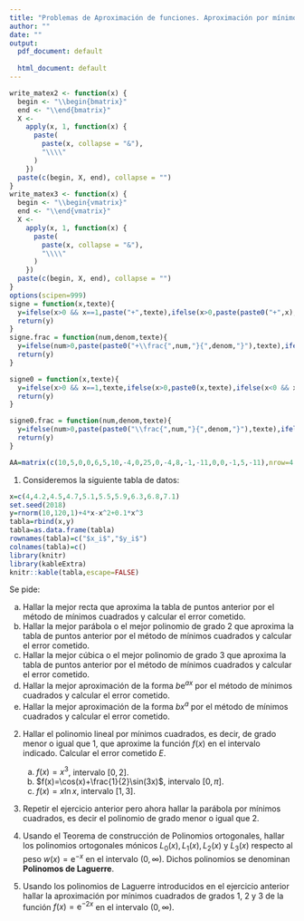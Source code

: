 ```yaml
---
title: "Problemas de Aproximación de funciones. Aproximación por mínimos cuadrados. Aproximación polinomial. Polinomios ortogonales."
author: ""
date: ""
output:
  pdf_document: default
              
  html_document: default
---
```


\newcommand{\m}[1]{\mathbf{#1}}
\newcommand{\s}[2]{\mathbf{#1}^{(#2)}}
\newcommand{\pe}[2]{#1^\top #2}
\newcommand{\w}{\hat{y}}

```r
write_matex2 <- function(x) {
  begin <- "\\begin{bmatrix}"
  end <- "\\end{bmatrix}"
  X <-
    apply(x, 1, function(x) {
      paste(
        paste(x, collapse = "&"),
        "\\\\"
      )
    })
  paste(c(begin, X, end), collapse = "")
}
write_matex3 <- function(x) {
  begin <- "\\begin{vmatrix}"
  end <- "\\end{vmatrix}"
  X <-
    apply(x, 1, function(x) {
      paste(
        paste(x, collapse = "&"),
        "\\\\"
      )
    })
  paste(c(begin, X, end), collapse = "")
}
options(scipen=999)
signe = function(x,texte){
  y=ifelse(x>0 && x==1,paste("+",texte),ifelse(x>0,paste(paste0("+",x),texte),ifelse(x<0 && x==-1,paste("-",texte),ifelse(x<0,paste(paste0("-",abs(x)),texte),""))))
  return(y)
}
signe.frac = function(num,denom,texte){
  y=ifelse(num>0,paste(paste0("+\\frac{",num,"}{",denom,"}"),texte),ifelse(num<0,paste(paste0("-\\frac{",abs(num),"}{",denom,"}"),texte),""))
  return(y)
}

signe0 = function(x,texte){
  y=ifelse(x>0 && x==1,texte,ifelse(x>0,paste0(x,texte),ifelse(x<0 && x==-1,paste("-",texte),ifelse(x<0,paste(paste0("-",abs(x)),texte),""))))
  return(y)
}

signe0.frac = function(num,denom,texte){
  y=ifelse(num>0,paste(paste0("\\frac{",num,"}{",denom,"}"),texte),ifelse(num<0,paste(paste0("-\\frac{",abs(num),"}{",denom,"}"),texte),""))
  return(y)
}
```

```r
AA=matrix(c(10,5,0,0,6,5,10,-4,0,25,0,-4,8,-1,-11,0,0,-1,5,-11),nrow=4,byrow=T)
```


(@) Consideremos la siguiente tabla de datos:
```r
x=c(4,4.2,4.5,4.7,5.1,5.5,5.9,6.3,6.8,7.1)
set.seed(2018)
y=rnorm(10,120,1)+4*x-x^2+0.1*x^3
tabla=rbind(x,y)
tabla=as.data.frame(tabla)
rownames(tabla)=c("$x_i$","$y_i$")
colnames(tabla)=c()
library(knitr)
library(kableExtra)
knitr::kable(tabla,escape=FALSE) 
```
Se pide: 
  
  a) Hallar la mejor recta que aproxima la tabla de puntos anterior por el método de mínimos cuadrados y calcular el error cometido.
  a) Hallar la mejor parábola o el mejor polinomio de grado 2 que aproxima la tabla de puntos anterior por el método de mínimos cuadrados y calcular el error cometido.
  a) Hallar la mejor cúbica o el mejor polinomio de grado 3 que aproxima la tabla de puntos anterior por el método de mínimos cuadrados y calcular el error cometido. 
  a) Hallar la mejor aproximación de la forma $b\mathrm{e}^{ax}$ por el método de mínimos cuadrados y calcular el error cometido.
  a) Hallar la mejor aproximación de la forma $bx^a$ por el método de mínimos cuadrados y calcular el error cometido.
    


(@) Hallar el polinomio lineal por mínimos cuadrados, es decir, de grado menor o igual que $1$, que aproxime la función $f(x)$ en el intervalo indicado. Calcular el error cometido $E$.
    a) $f(x)=x^3$, intervalo $[0,2]$.
    a) $f(x)=\cos(x)+\frac{1}{2}\sin(3x)$, intervalo $[0,\pi]$.
    a) $f(x)=x\ln x$, intervalo $[1,3]$.

(@) Repetir el ejercicio anterior pero ahora hallar la parábola por mínimos cuadrados, es decir el polinomio de grado menor o igual que $2$.

(@) Usando el Teorema de construcción de Polinomios ortogonales, hallar los polinomios ortogonales mónicos  $L_0(x), L_1(x), L_2(x)$ y $L_3(x)$ respecto al peso $w(x)=\mathrm{e}^{-x}$ en el intervalo $(0,\infty)$. Dichos polinomios se denominan **Polinomos de Laguerre**.

(@) Usando los polinomios de Laguerre introducidos en el ejercicio anterior hallar la aproximación por mínimos cuadrados de grados 1, 2 y 3 de la función $f(x)=\mathrm{e}^{-2x}$ en el intervalo $(0,\infty)$.
